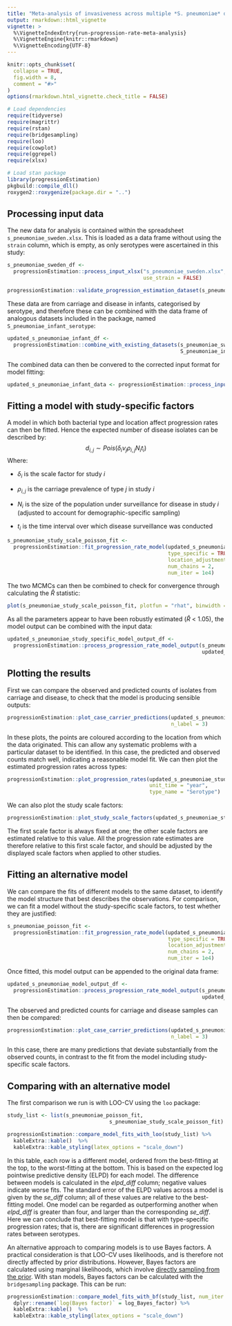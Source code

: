 ```yaml
---
title: "Meta-analysis of invasiveness across multiple *S. pneumoniae* datasets"
output: rmarkdown::html_vignette
vignette: >
  %\VignetteIndexEntry{run-progression-rate-meta-analysis}
  %\VignetteEngine{knitr::rmarkdown}
  %\VignetteEncoding{UTF-8}
---
```


```r
knitr::opts_chunk$set(
  collapse = TRUE,
  fig.width = 8,
  comment = "#>"
)
options(rmarkdown.html_vignette.check_title = FALSE)
```

```r
# Load dependencies
require(tidyverse)
require(magrittr)
require(rstan)
require(bridgesampling)
require(loo)
require(cowplot)
require(ggrepel)
require(xlsx)

# Load stan package
library(progressionEstimation)
pkgbuild::compile_dll()
roxygen2::roxygenize(package.dir = "..")
```

## Processing input data

The new data for analysis is contained within the spreadsheet `s_pneumoniae_sweden.xlsx`. This is loaded as a data frame without using the `strain` column, which is empty, as only serotypes were ascertained in this study:

```r

s_pneumoniae_sweden_df <-
  progressionEstimation::process_input_xlsx("s_pneumoniae_sweden.xlsx",
                                            use_strain = FALSE)

progressionEstimation::validate_progression_estimation_dataset(s_pneumoniae_sweden_df)

```

These data are from carriage and disease in infants, categorised by serotype, and therefore these can be combined with the data frame of analogous datasets included in the package, named `S_pneumoniae_infant_serotype`:

```r

updated_s_pneumoniae_infant_df <- 
  progressionEstimation::combine_with_existing_datasets(s_pneumoniae_sweden_df,
                                                        S_pneumoniae_infant_serotype)

```

The combined data can then be convered to the corrected input format for model fitting:

``` r

updated_s_pneumoniae_infant_data <- progressionEstimation::process_input_data(updated_s_pneumoniae_infant_df)

```

## Fitting a model with study-specific factors

A model in which both bacterial type and location affect progression rates can then be fitted. Hence the expected number of disease isolates can be described by:
$$d_{i,j} \sim Pois(\delta_{i}\nu_{j}\rho_{i,j}N_{i}t_{i})$$
Where:

* $\delta_{i}$ is the scale factor for study $i$

* $\rho_{i,j}$ is the carriage prevalence of type $j$ in study $i$

* $N_{i}$ is the size of the population under surveillance for disease in study $i$ (adjusted to account for demographic-specific sampling)

* $t_{i}$ is the time interval over which disease surveillance was conducted

``` r

s_pneumoniae_study_scale_poisson_fit <- 
  progressionEstimation::fit_progression_rate_model(updated_s_pneumoniae_infant_data,
                                                    type_specific = TRUE,
                                                    location_adjustment = TRUE,
                                                    num_chains = 2,
                                                    num_iter = 1e4)

```

The two MCMCs can then be combined to check for convergence through calculating the $\hat{R}$ statistic:

``` r

plot(s_pneumoniae_study_scale_poisson_fit, plotfun = "rhat", binwidth = 0.00005)

```

As all the parameters appear to have been robustly estimated ($\hat{R}$ < 1.05), the model output can be combined with the input data:

``` r

updated_s_pneumoniae_study_specific_model_output_df <-
  progressionEstimation::process_progression_rate_model_output(s_pneumoniae_study_scale_poisson_fit,
                                                               updated_s_pneumoniae_infant_df)

```

## Plotting the results

First we can compare the observed and predicted counts of isolates from carriage and disease, to check that the model is producing sensible outputs:

``` r

progressionEstimation::plot_case_carrier_predictions(updated_s_pneumoniae_study_specific_model_output_df,
                                                     n_label = 3)

```

In these plots, the points are coloured according to the location from which the data originated. This can allow any systematic problems with a particular dataset to be identified. In this case, the predicted and observed counts match well, indicating a reasonable model fit. We can then plot the estimated progression rates across types:

``` r

progressionEstimation::plot_progression_rates(updated_s_pneumoniae_study_specific_model_output_df,
                                              unit_time = "year",
                                              type_name = "Serotype")

```

We can also plot the study scale factors:

``` r

progressionEstimation::plot_study_scale_factors(updated_s_pneumoniae_study_specific_model_output_df)

```

The first scale factor is always fixed at one; the other scale factors are estimated relative to this value. All the progression rate estimates are therefore relative to this first scale factor, and should be adjusted by the displayed scale factors when applied to other studies.

## Fitting an alternative model

We can compare the fits of different models to the same dataset, to identify the model structure that best describes the observations. For comparison, we can fit a model without the study-specific scale factors, to test whether they are justified:

```r

s_pneumoniae_poisson_fit <- 
  progressionEstimation::fit_progression_rate_model(updated_s_pneumoniae_infant_data,
                                                    type_specific = TRUE,
                                                    location_adjustment = FALSE,
                                                    num_chains = 2,
                                                    num_iter = 1e4)
```

Once fitted, this model output can be appended to the original data frame:

``` r

updated_s_pneumoniae_model_output_df <-
  progressionEstimation::process_progression_rate_model_output(s_pneumoniae_poisson_fit,
                                                               updated_s_pneumoniae_infant_df)

```

The observed and predicted counts for carriage and disease samples can then be compared:

``` r

progressionEstimation::plot_case_carrier_predictions(updated_s_pneumoniae_model_output_df,
                                                     n_label = 3)

```

In this case, there are many predictions that deviate substantially from the observed counts, in contrast to the fit from the model including study-specific scale factors.

## Comparing with an alternative model

The first comparison we run is with LOO-CV using the `loo` package:

``` r

study_list <- list(s_pneumoniae_poisson_fit,
                                 s_pneumoniae_study_scale_poisson_fit)

progressionEstimation::compare_model_fits_with_loo(study_list) %>%
  kableExtra::kable()  %>%
  kableExtra::kable_styling(latex_options = "scale_down")

```

In this table, each row is a different model, ordered from the best-fitting at the top, to the worst-fitting at the bottom. This is based on the expected log pointwise predictive density (ELPD) for each model. The difference between  models is calculated in the *elpd_diff* column; negative values indicate worse fits. The standard error of the ELPD values across a model is given by the *se_diff* column; all of these values are relative to the best-fitting model. One model can be regarded as outperforming another when *elpd_diff* is greater than four, and larger than the corresponding *se_diff*. Here we can conclude that best-fitting model is that with type-specific progression rates; that is, there are significant differences in progression rates between serotypes.

An alternative approach to comparing models is to use Bayes factors. A practical consideration is that LOO-CV uses likelihoods, and is therefore not directly affected by prior distributions. However, Bayes factors are calculated using marginal likelihoods, which involve [directly sampling from the prior](https://www.ncbi.nlm.nih.gov/pmc/articles/PMC5699790/). With stan models, Bayes factors can be calculated with the `bridgesampling` package. This can be run:

``` r

progressionEstimation::compare_model_fits_with_bf(study_list, num_iter = 1e4) %>%
  dplyr::rename(`log(Bayes factor)` = log_Bayes_factor) %>%
  kableExtra::kable()  %>%
  kableExtra::kable_styling(latex_options = "scale_down")

```
